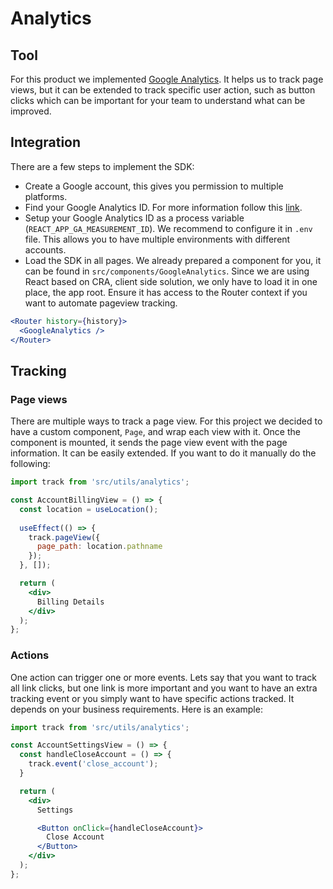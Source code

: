 # Analytics

## Tool

For this product we implemented <a target="_blank" href="https://analytics.google.com/">Google Analytics</a>. It helps us to track page views, but it can be extended to track specific user action, such as button clicks which can be important for your team to understand what can be improved.

## Integration

There are a few steps to implement the SDK:

* Create a Google account, this gives you permission to multiple platforms.
* Find your Google Analytics ID. For more information follow this <a target="_blank" href="https://support.google.com/analytics/answer/1008080?hl=en">link</a>.
* Setup your Google Analytics ID as a process variable (`REACT_APP_GA_MEASUREMENT_ID`). We recommend to configure it in `.env` file. This allows you to have multiple environments with different accounts.
* Load the SDK in all pages. We already prepared a component for you, it can be found in `src/components/GoogleAnalytics`. Since we are using React based on CRA, client side solution, we only have to load it in one place, the app root. Ensure it has access to the Router context if you want to automate pageview tracking.

```jsx
<Router history={history}>
  <GoogleAnalytics />
</Router>
```

## Tracking

### Page views

There are multiple ways to track a page view. For this project we decided to have a custom component, `Page`, and wrap each view with it. Once the component is mounted, it sends the page view event with the page information. It can be easily extended.
If you want to do it manually do the following:

```jsx
import track from 'src/utils/analytics';

const AccountBillingView = () => {
  const location = useLocation();
  
  useEffect(() => {
    track.pageView({ 
      page_path: location.pathname
    });
  }, []);

  return (
    <div>
      Billing Details
    </div>
  );
};
```

### Actions

One action can trigger one or more events. Lets say that you want to track all link clicks, but one link is more important and you want to have an extra tracking event or you simply want to have specific actions tracked. It depends on your business requirements.
Here is an example:


```jsx
import track from 'src/utils/analytics';

const AccountSettingsView = () => {
  const handleCloseAccount = () => {
    track.event('close_account');
  }

  return (
    <div>
      Settings

      <Button onClick={handleCloseAccount}>
        Close Account
      </Button>
    </div>
  );
};
```